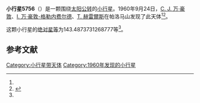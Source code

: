 {{Infobox planet
| bgcolour = #FFFFC0
| name = 5756 Wassenbergh
| symbol = 
| image = 
| caption = 
| discovery = yes
| discovery_ref = 
| discoverer = [[C._J._万·豪敦|C. J. 万·豪敦]]、[[I._万·豪敦-格勒内费尔德|I. 万·豪敦-格勒内费尔德]]、[[T._赫雷爾斯|T. 赫雷爾斯]]
| discovery_site = [[帕洛马山|帕洛马山]] 
| discovered = 1960年9月24日
| designations = yes
| mp_name = 
| named_after = 
| alt_names = 6034 P-L/ 1985 TG1
| mp_category = [[主带小行星|主带小行星]]
| orbit_ref = <ref name="a">[http://ssd.jpl.nasa.gov/sbdb.cgi?sstr=5756 5756 Wassenbergh] {{Wayback|url=http://ssd.jpl.nasa.gov/sbdb.cgi?sstr=5756 |date=20140815114216 }}，小行星數據庫瀏覽器（JPL Small-Body Database Browser）－[[美国国家航空航天局|美国国家航空航天局]]喷气推进实验室</ref>
| epoch = 2456400.5 (2013年4月18日更新)
| aphelion = {{convert|3.168366791145509|AU|km|3|abbr=on|lk=out}}
| perihelion = {{convert|1.99495022687061|AU|km|3|abbr=on}}
| semimajor = {{convert|2.58165850900806|AU|km|3|abbr=on}}
| eccentricity = 0.227260221
| period = 1515.118564 [[日|日]]<br />4.15[[儒略年|儒略年]]
| avg_speed = 
| inclination = 7.590673039070094
| asc_node = 198.0790480488748
| mean_anomaly = 
| arg_peri = 143.4873731268777
| satellites = 
| physical_characteristics = yes
| dimensions = 
| mass = 
| density = 
| surface_grav = 
| escape_velocity = 
| sidereal_day = 
| axial_tilt = 
| pole_ecliptic_lat = 
| pole_ecliptic_lon = 
| albedo = 
| temperatures= 
| temp_name1 = 
| mean_temp_1 = 
| max_temp_1 = 
| temp_name2 = 
| max_temp_2 = 
| spectral_type = 
| abs_magnitude = 143.4873731268777
}}

'''小行星5756'''（{{lang-en|5756 Wassenbergh}}）是一颗围绕[[太阳|太阳]][[公转|公转]]的[[小行星|小行星]]。1960年9月24日，[[C._J._万·豪敦|C. J. 万·豪敦]]、[[I._万·豪敦-格勒内费尔德|I. 万·豪敦-格勒内费尔德]]、[[T._赫雷爾斯|T. 赫雷爾斯]]在帕洛马山发现了此天体<ref name="a" /><ref>{{cite news|title=小行星列表|url=http://cfa-www.harvard.edu/iau/lists/NumberedMPs.txt|accessdate=2013-07-08|newspaper=哈佛大学|archive-date=2008-05-17|archive-url=https://web.archive.org/web/20080517010638/http://cfa-www.harvard.edu/iau/lists/NumberedMPs.txt|dead-url=no}}</ref>。

这颗小行星的[[绝对星等|绝对星等]]为143.4873731268777等<ref name="a" />。

==参考文献==
{{reflist}}
{{Minor Planet Number|[[小行星5755|小行星5755]]|[[小行星5757|小行星5757]]}}

{{小天体}}

[[Category:小行星带天体|Category:小行星带天体]]
[[Category:1960年发现的小行星|Category:1960年发现的小行星]]

{{asteroid-stub}}